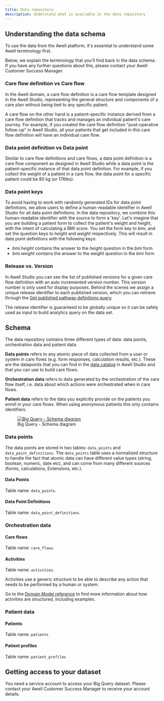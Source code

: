 ```yaml
---
title: Data repository
description: Understand what is available in the data repository
---
```


## Understanding the data schema

To use the data from the Awell platform, it's essential to understand some Awell terminology first.

Below, we explain the terminology that you'll find back in the data schema. If you have any further questions about this, please contact your Awell Customer Success Manager.

### Care flow definition vs Care flow

In the Awell domain, a care flow definition is a care flow template designed in the Awell Studio, representing the general structure and components of a care plan without being tied to any specific patient.

A care flow on the other hand is a patient-specific instance derived from a care flow definition that tracks and manages an individual patient's care journey. For example, if you created the care flow definition "post-operative follow-up" in Awell Studio, all your patients that get included in this care flow definition will have an individual care flow.

### Data point definition vs Data point

Similar to care flow definitions and care flows, a data point definition is a care flow component as designed in Awell Studio while a data point is the patient-specific instance of that data point definition. For example, if you collect the weight of a patient in a care flow, the data point for a specific patient could be 80 kg (or 176lbs).

### Data point keys

To avoid having to work with randomly generated IDs for data point definitions, we allow users to define a human-readable identifier in Awell Studio for all data point definitions. In the data repository, we combine this human-readable identifier with the source to form a 'key'. Let's imagine that you are building a patient form to collect the patient's weight and height, with the intent of calculating a BMI score. You set the form key to <em>bmi</em>, and set the question keys to <em>height</em> and <em>weight</em> respectively. This will result in data point definitions with the following keys:
- <em>bmi.height</em> contains the answer to the <em>height</em> question in the <em>bmi</em> form
- <em>bmi.weight</em> contains the answer to the <em>weight</em> question in the <em>bmi</em> form

### Release vs. Version

In Awell Studio you can see the list of published versions for a given care flow definition with an auto incremented version number. This version number is only used for display purposes. Behind the scenes we assign a unique release identifier to each published version, which you can retrieve through the [Get published pathway definitions query](/awell-orchestration/api-reference/queries/get-published-pathways).

The release identifier is guaranteed to be globally unique so it can be safely used as input to build analytics query on the data set.

## Schema

The data repository contains three different types of data: data points, orchestration data and patient data.

**Data points** refers to any atomic piece of data collected from a user or system in care flows (e.g. form responses, calculation results, etc.). These are the datapoints that you can find in the [data catalog](https://help.awellhealth.com/en/articles/4791428-data-catalog) in Awell Studio and that you can use to build care flows.

**Orchestration data** refers to data generated by the orchestration of the care flow itself, i.e. data about which actions were orchestrated when in care flows.

**Patient data** refers to the data you explicitly provide on the patients you enroll in your care flows. When using anonymous patients this only contains identifiers.

<figure className="w-3/4 flex flex-col justify-center text-center relative m-auto">
  <a
    href="https://res.cloudinary.com/da7x4rzl4/image/upload/v1706515210/Developer%20portal/big-query-customer-dataset.png"
    target="_blank"
    className="custom-link"
  >
    <img
      src="https://res.cloudinary.com/da7x4rzl4/image/upload/v1706515210/Developer%20portal/big-query-customer-dataset.png"
      alt="Big Query - Schema diagram"
      className="w-full sm:w-4/6 mx-auto rounded-lg"
    />
  </a>
  <figcaption className="pt-2 dark:text-slate-400">
    Big Query - Schema diagram
  </figcaption>
</figure>

### Data points

The data points are stored in two tables: `data_points` and `data_point_definitions`. The `data_points` table uses a normalized structure to handle the fact that atomic data can have different value types (string, boolean, numeric, date etc), and can come from many different sources (forms, calculations, Extensions, etc.).

#### Data Points

Table name: `data_points`.

<DataPointTableSpecs />

#### Data Point Definitions

Table name: `data_point_definitions`.

<DataPointDefinitionTableSpecs />

### Orchestration data

#### Care flows

Table name: `care_flows`.

<CareFlowTableSpecs />

#### Activities

Table name: `activities`.

<Alert type="info">
  <p className="mb-1">Activities use a generic structure to be able to describe any action that needs to be performed by a human or system.</p><p>Go to the <a href="/awell-orchestration/api-reference/overview/domain-model#activities">Domain Model reference</a> to find more information about how activities are structured, including examples.</p>
</Alert>

<ActivityTableSpecs />

### Patient data

#### Patients

Table name: `patients`

<PatientTableSpecs />

#### Patient profiles

Table name: `patient_profiles`

<PatientProfileTableSpecs />

## Getting access to your dataset

You need a service account to access your Big Query dataset. Please contact your Awell Customer Success Manager to receive your account details. 
